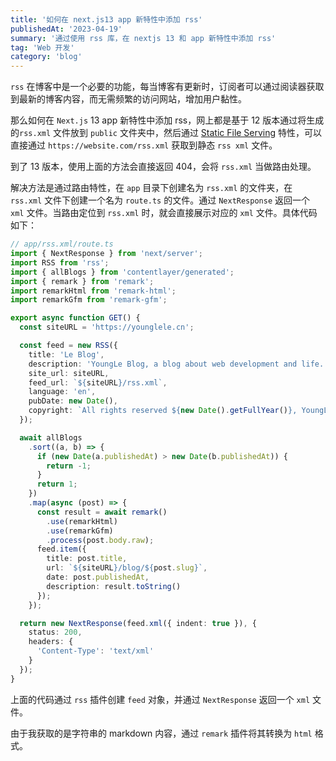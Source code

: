 ```yaml
---
title: '如何在 next.js13 app 新特性中添加 rss'
publishedAt: '2023-04-19'
summary: '通过使用 rss 库，在 nextjs 13 和 app 新特性中添加 rss'
tag: 'Web 开发'
category: 'blog'
---
```


`rss` 在博客中是一个必要的功能，每当博客有更新时，订阅者可以通过阅读器获取到最新的博客内容，而无需频繁的访问网站，增加用户黏性。

那么如何在 `Next.js` 13 app 新特性中添加 rss，网上都是基于 12 版本通过将生成的`rss.xml` 文件放到 `public` 文件夹中，然后通过 [Static File Serving](https://nextjs.org/docs/basic-features/static-file-serving) 特性，可以直接通过 `https://website.com/rss.xml` 获取到静态 `rss xml` 文件。

到了 13 版本，使用上面的方法会直接返回 404，会将 `rss.xml` 当做路由处理。

解决方法是通过路由特性，在 `app` 目录下创建名为 `rss.xml` 的文件夹，在 `rss.xml` 文件下创建一个名为 `route.ts` 的文件。通过 `NextResponse` 返回一个 `xml` 文件。当路由定位到 `rss.xml` 时，就会直接展示对应的 `xml` 文件。具体代码如下：

```typescript
// app/rss.xml/route.ts
import { NextResponse } from 'next/server';
import RSS from 'rss';
import { allBlogs } from 'contentlayer/generated';
import { remark } from 'remark';
import remarkHtml from 'remark-html';
import remarkGfm from 'remark-gfm';

export async function GET() {
  const siteURL = 'https://younglele.cn';

  const feed = new RSS({
    title: 'Le Blog',
    description: 'YoungLe Blog, a blog about web development and life.',
    site_url: siteURL,
    feed_url: `${siteURL}/rss.xml`,
    language: 'en',
    pubDate: new Date(),
    copyright: `All rights reserved ${new Date().getFullYear()}, YoungLe`
  });

  await allBlogs
    .sort((a, b) => {
      if (new Date(a.publishedAt) > new Date(b.publishedAt)) {
        return -1;
      }
      return 1;
    })
    .map(async (post) => {
      const result = await remark()
        .use(remarkHtml)
        .use(remarkGfm)
        .process(post.body.raw);
      feed.item({
        title: post.title,
        url: `${siteURL}/blog/${post.slug}`,
        date: post.publishedAt,
        description: result.toString()
      });
    });

  return new NextResponse(feed.xml({ indent: true }), {
    status: 200,
    headers: {
      'Content-Type': 'text/xml'
    }
  });
}
```

上面的代码通过 `rss` 插件创建 `feed` 对象，并通过 `NextResponse` 返回一个 `xml` 文件。

由于我获取的是字符串的 markdown 内容，通过 `remark` 插件将其转换为 `html` 格式。
